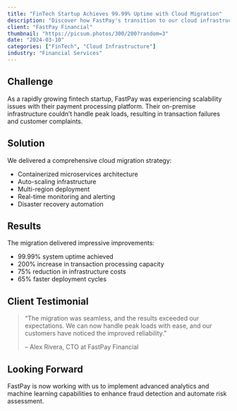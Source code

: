 ```yaml
---
title: "FinTech Startup Achieves 99.99% Uptime with Cloud Migration"
description: "Discover how FastPay's transition to our cloud infrastructure improved their service reliability and customer trust."
client: "FastPay Financial"
thumbnail: "https://picsum.photos/300/200?random=3"
date: "2024-03-10"
categories: ["FinTech", "Cloud Infrastructure"]
industry: "Financial Services"
---
```


## Challenge

As a rapidly growing fintech startup, FastPay was experiencing scalability issues with their payment processing platform. Their on-premise infrastructure couldn't handle peak loads, resulting in transaction failures and customer complaints.

## Solution

We delivered a comprehensive cloud migration strategy:

- Containerized microservices architecture
- Auto-scaling infrastructure
- Multi-region deployment
- Real-time monitoring and alerting
- Disaster recovery automation

## Results

The migration delivered impressive improvements:

- 99.99% system uptime achieved
- 200% increase in transaction processing capacity
- 75% reduction in infrastructure costs
- 65% faster deployment cycles

## Client Testimonial

> "The migration was seamless, and the results exceeded our expectations. We can now handle peak loads with ease, and our customers have noticed the improved reliability."
>
> -- Alex Rivera, CTO at FastPay Financial

## Looking Forward

FastPay is now working with us to implement advanced analytics and machine learning capabilities to enhance fraud detection and automate risk assessment. 